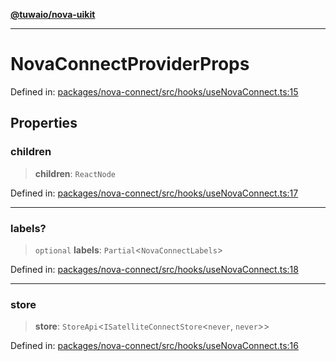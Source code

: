[**@tuwaio/nova-uikit**](../../../../README.md)

***

# NovaConnectProviderProps

Defined in: [packages/nova-connect/src/hooks/useNovaConnect.ts:15](https://github.com/TuwaIO/nova-uikit/blob/f227d130007d40907dfb21ddf99a3a7d098f9afc/packages/nova-connect/src/hooks/useNovaConnect.ts#L15)

## Properties

### children

> **children**: `ReactNode`

Defined in: [packages/nova-connect/src/hooks/useNovaConnect.ts:17](https://github.com/TuwaIO/nova-uikit/blob/f227d130007d40907dfb21ddf99a3a7d098f9afc/packages/nova-connect/src/hooks/useNovaConnect.ts#L17)

***

### labels?

> `optional` **labels**: `Partial`\<`NovaConnectLabels`\>

Defined in: [packages/nova-connect/src/hooks/useNovaConnect.ts:18](https://github.com/TuwaIO/nova-uikit/blob/f227d130007d40907dfb21ddf99a3a7d098f9afc/packages/nova-connect/src/hooks/useNovaConnect.ts#L18)

***

### store

> **store**: `StoreApi`\<`ISatelliteConnectStore`\<`never`, `never`\>\>

Defined in: [packages/nova-connect/src/hooks/useNovaConnect.ts:16](https://github.com/TuwaIO/nova-uikit/blob/f227d130007d40907dfb21ddf99a3a7d098f9afc/packages/nova-connect/src/hooks/useNovaConnect.ts#L16)
